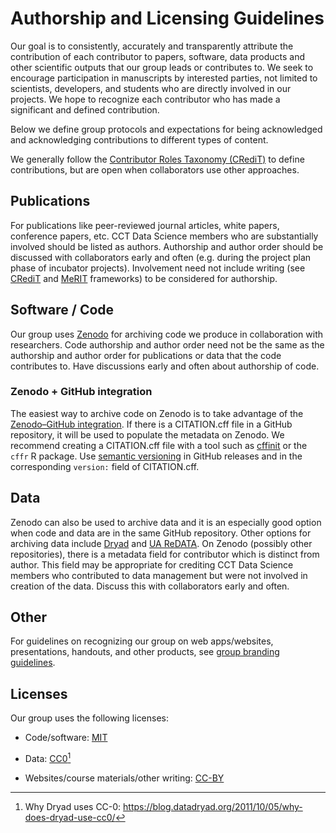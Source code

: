 # Authorship and Licensing Guidelines

Our goal is to consistently, accurately and transparently attribute the contribution of each contributor to papers, software, data products and other scientific outputs that our group leads or contributes to.
We seek to encourage participation in manuscripts by interested parties, not limited to scientists, developers, and students who are directly involved in our projects.
We hope to recognize each contributor who has made a significant and defined contribution.

Below we define group protocols and expectations for being acknowledged and acknowledging contributions to different types of content.

We generally follow the [Contributor Roles Taxonomy (CRediT)](https://credit.niso.org/) to define contributions, but are open when collaborators use other approaches.

## Publications

For publications like peer-reviewed journal articles, white papers, conference papers, etc.
CCT Data Science members who are substantially involved should be listed as authors.
Authorship and author order should be discussed with collaborators early and often (e.g. during the project plan phase of incubator projects).
Involvement need not include writing (see [CRediT](https://credit.niso.org/) and [MeRIT](https://www.merit.help/) frameworks) to be considered for authorship.

## Software / Code

Our group uses [Zenodo](https://zenodo.org) for archiving code we produce in collaboration with researchers.
Code authorship and author order need not be the same as the authorship and author order for publications or data that the code contributes to.
Have discussions early and often about authorship of code.

### Zenodo + GitHub integration

The easiest way to archive code on Zenodo is to take advantage of the [Zenodo–GitHub integration](https://zenodo.org/account/settings/github/).
If there is a CITATION.cff file in a GitHub repository, it will be used to populate the metadata on Zenodo.
We recommend creating a CITATION.cff file with a tool such as [cffinit](https://citation-file-format.github.io/) or the `cffr` R package.
Use [semantic versioning](https://semver.org/) in GitHub releases and in the corresponding `version:` field of CITATION.cff.

## Data

Zenodo can also be used to archive data and it is an especially good option when code and data are in the same GitHub repository.
Other options for archiving data include [Dryad](https://datadryad.org/) and [UA ReDATA](https://data.library.arizona.edu/supported-platforms/redata). On Zenodo (possibly other repositories), there is a metadata field for contributor which is distinct from author.
This field may be appropriate for crediting CCT Data Science members who contributed to data management but were not involved in creation of the data.
Discuss this with collaborators early and often.

## Other

For guidelines on recognizing our group on web apps/websites, presentations, handouts, and other products, see [group branding guidelines](outreach-communication.qmd#branding).

## Licenses

Our group uses the following licenses:

-   Code/software: [MIT](https://opensource.org/license/mit)

-   Data: [CC0](https://creativecommons.org/public-domain/cc0/)[^getting-credit-1]

-   Websites/course materials/other writing: [CC-BY](https://creativecommons.org/licenses/by/4.0/)

[^getting-credit-1]: Why Dryad uses CC-0: <https://blog.datadryad.org/2011/10/05/why-does-dryad-use-cc0/>
